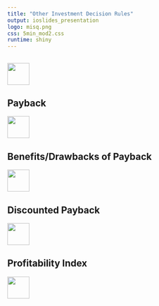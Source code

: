 ```yaml
---
title: "Other Investment Decision Rules"
output: ioslides_presentation
logo: misq.png
css: 5min_mod2.css
runtime: shiny
---
```


## 

<div class="MIfooter"><img src="mi.png" style="height:50px;"></div> 

## Payback



<div class="MIfooter"><img src="mi.png" style="height:50px;"></div> 

## Benefits/Drawbacks of Payback


<div class="MIfooter"><img src="mi.png" style="height:50px;"></div> 

## Discounted Payback

<div class="MIfooter"><img src="mi.png" style="height:50px;"></div> 

## Profitability Index 


<div class="MIfooter"><img src="mi.png" style="height:50px;"></div> 

